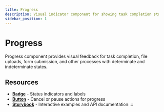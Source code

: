 ```yaml
---
title: Progress
description: Visual indicator component for showing task completion status with determinate and indeterminate states
sidebar_position: 1
---
```



# Progress

Progress component provides visual feedback for task completion, file uploads, form submission, and other processes with determinate and indeterminate states.

## Resources

- **[Badge](/docs/components/badge)** - Status indicators and labels
- **[Button](/docs/components/button)** - Cancel or pause actions for progress
- **[Storybook](https://elevate-core-ui.inform-cloud.io/?path=/docs/components-progress)** - Interactive examples and API documentation
:::